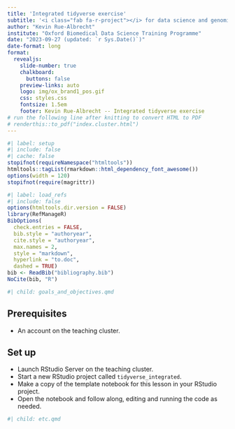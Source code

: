 ```yaml
---
title: 'Integrated tidyverse exercise'
subtitle: '<i class="fab fa-r-project"></i> for data science and genomics'
author: "Kevin Rue-Albrecht"
institute: "Oxford Biomedical Data Science Training Programme"
date: "2023-09-27 (updated: `r Sys.Date()`)"
date-format: long
format:
  revealjs: 
    slide-number: true
    chalkboard: 
      buttons: false
    preview-links: auto
    logo: img/ox_brand1_pos.gif
    css: styles.css
    fontsize: 1.5em
    footer: Kevin Rue-Albrecht -- Integrated tidyverse exercise
# run the following line after knitting to convert HTML to PDF
# renderthis::to_pdf("index.cluster.html")
---
```


```r
#| label: setup
#| include: false
#| cache: false
stopifnot(requireNamespace("htmltools"))
htmltools::tagList(rmarkdown::html_dependency_font_awesome())
options(width = 120)
stopifnot(require(magrittr))
```

```r
#| label: load_refs
#| include: false
options(htmltools.dir.version = FALSE)
library(RefManageR)
BibOptions(
  check.entries = FALSE,
  bib.style = "authoryear",
  cite.style = "authoryear",
  max.names = 2,
  style = "markdown",
  hyperlink = "to.doc",
  dashed = TRUE)
bib <- ReadBib("bibliography.bib")
NoCite(bib, "R")
```

```r
#| child: goals_and_objectives.qmd
```

<!--
Docs:
- https://quarto.org/docs/get-started/hello/rstudio.html
- https://quarto.org/docs/presentations/revealjs/
- https://github.com/quarto-dev/quarto-web/blob/main/docs/presentations/revealjs/demo/index.qmd
- https://quarto.org/docs/reference/formats/presentations/revealjs.html#slides
- https://quarto.org/docs/output-formats/html-themes.html
-->

## Prerequisites

- An account on the teaching cluster.

## Set up

- Launch RStudio Server on the teaching cluster.
- Start a new RStudio project called `tidyverse_integrated`.
- Make a copy of the template notebook for this lesson in your RStudio project.
- Open the notebook and follow along, editing and running the code as needed.

```r
#| child: etc.qmd
```
